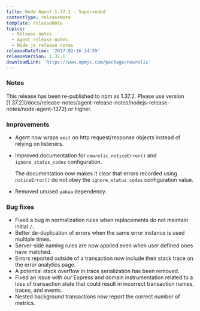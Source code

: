 ```yaml
---
title: Node Agent 1.37.1 - Superseded
contentType: releaseNote
template: releaseNote
topics:
  - Release notes
  - Agent release notes
  - Node.js release notes
releaseDateTime: '2017-02-16 14:59'
releaseVersion: 1.37.1
downloadLink: 'https://www.npmjs.com/package/newrelic'
---
```


### Notes

<Callout variant="important">
  This release has been re-published to npm as 1.37.2. Please use version [1.37.2](/docs/release-notes/agent-release-notes/nodejs-release-notes/node-agent-1372) or higher.
</Callout>

### Improvements

* Agent now wraps `emit` on http request/response objects instead of relying on listeners.
* Improved documentation for `newrelic.noticeError()` and `ignore_status_codes` configuration.

  The documentation now makes it clear that errors recorded using `noticeError()` do not obey the `ignore_status_codes` configuration value.
* Removed unused `yakaa` dependency.

### Bug fixes

* Fixed a bug in normalization rules when replacements do not maintain initial `/`.
* Better de-duplication of errors when the same error instance is used multiple times.
* Server-side naming rules are now applied even when user defined ones have matched.
* Errors reported outside of a transaction now include their stack trace on the error analytics page.
* A potential stack overflow in trace serialization has been removed.
* Fixed an issue with our Express and domain instrumentation related to a loss of transaction state that could result in incorrect transaction names, traces, and events.
* Nested background transactions now report the correct number of metrics.
